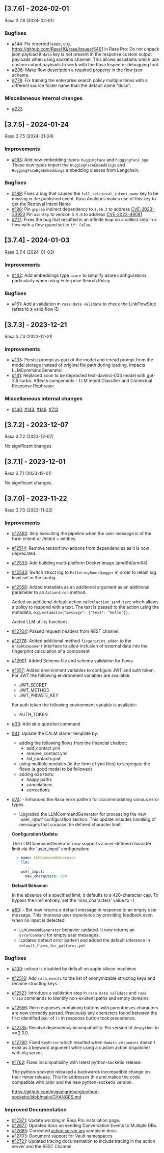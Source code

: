 ## [3.7.6] - 2024-02-01
                       
Rasa 3.7.6 (2024-02-01)                        
### Bugfixes
- [#144](https://github.com/rasahq/rasa/issues/144): Fix reported issue, e.g. https://github.com/RasaHQ/rasa/issues/5461 in Rasa Pro:
  Do not unpack json payload if `data` key is not present in the response custom output payloads when using socketio channel.
  This allows assistants which use custom output payloads to work with the Rasa Inspector debugging tool.
- [#206](https://github.com/rasahq/rasa/issues/206): Make flow description a required property in the flow json schema.
- [#778](https://github.com/rasahq/rasa/issues/778): Fix training the enterprise search policy multiple times with a different 
  source folder name than the default name "docs".

### Miscellaneous internal changes
- [#223](https://github.com/rasahq/rasa/issues/223)


## [3.7.5] - 2024-01-24

Rasa 3.7.5 (2024-01-24)
### Improvements
- [#193](https://github.com/rasahq/rasa/issues/193): Add new embedding types: `huggingface` and `huggingface_bge`. These new types import the `HuggingFaceEmbeddings` and `HuggingFaceBgeEmbeddings` embedding classes from Langchain.

### Bugfixes
- [#189](https://github.com/rasahq/rasa/issues/189): Fixes a bug that caused the `full_retrieval_intent_name` key to be missing in the published event. Rasa Analytics makes use of this key to get the Retrieval Intent Name
- [#196](https://github.com/rasahq/rasa/issues/196): Pin `grpcio` indirect dependency to `1.56.2` to address [CVE-2023-33953](https://www.cve.org/CVERecord?id=CVE-2023-33953)
  Pin `aiohttp` to version `3.9.0` to address [CVE-2023-49081](https://www.cve.org/CVERecord?id=CVE-2023-49081)
- [#771](https://github.com/rasahq/rasa/issues/771): Fixes the bug that resulted in an infinite loop on a collect step in a flow with a flow guard set to `if: False`.


## [3.7.4] - 2024-01-03

Rasa 3.7.4 (2024-01-03)
### Improvements
- [#142](https://github.com/rasahq/rasa/issues/142): Add embeddings type `azure` to simplify azure configurations, particularly when using Enterprise Search Policy

### Bugfixes
- [#161](https://github.com/rasahq/rasa/issues/161): Add a validation in `rasa data validate` to check the LinkFlowStep refers to a valid flow ID


## [3.7.3] - 2023-12-21

Rasa 3.7.3 (2023-12-21)
### Improvements
- [#133](https://github.com/rasahq/rasa/issues/133): Persist prompt as part of the model and reread prompt from the model storage instead of original file path during loading. Impacts LLMCommandGenerator.
- [#141](https://github.com/rasahq/rasa/issues/141): Replaced soon to be depracted text-davinci-003 model with gpt-3.5-turbo. Affects components - LLM Intent Classifier and Contextual Response Rephraser.

### Miscellaneous internal changes
- [#140](https://github.com/rasahq/rasa/issues/140), [#143](https://github.com/rasahq/rasa/issues/143), [#149](https://github.com/rasahq/rasa/issues/149), [#712](https://github.com/rasahq/rasa/issues/712)


## [3.7.2] - 2023-12-07
                       
Rasa 3.7.2 (2023-12-07)                         

No significant changes.


## [3.7.1] - 2023-12-01
                       
Rasa 3.7.1 (2023-12-01)                         

No significant changes.


## [3.7.0] - 2023-11-22
                       
Rasa 3.7.0 (2023-11-22)                        
### Improvements
- [#12480](https://github.com/rasahq/rasa/issues/12480): Skip executing the pipeline when the user message is of the form /intent or /intent + entities.
- [#12514](https://github.com/rasahq/rasa/issues/12514): Remove tensorflow-addons from dependencies as it is now deprecated.
- [#12533](https://github.com/rasahq/rasa/issues/12533): Add building multi-platform Docker image (amd64/arm64)
- [#12543](https://github.com/rasahq/rasa/issues/12543): Switch struct log to `FilteringBoundLogger` in order to retain log level set in the config.
- [#12558](https://github.com/rasahq/rasa/issues/12558): Added metadata as an additional argument as an additional parameter to an
  `Action`s `run` method.

  Added an additional default action called `action_send_text` which allows
  a policy to respond with a text. The text is passed to the action using the
  metadata, e.g. `metadata={"message": {"text": "Hello"}}`.

  Added LLM utility functions.
- [#12704](https://github.com/rasahq/rasa/issues/12704): Passed request headers from REST channel.
- [#12778](https://github.com/rasahq/rasa/issues/12778): Added additional method `fingerprint_addon` to the `GraphComponent` interface to allow inclusion of external data into the fingerprint calculation of a component
- [#12901](https://github.com/rasahq/rasa/issues/12901): Added Schema file and schema validation for flows.
- [#1557](https://github.com/rasahq/rasa/issues/1557): Added environment variables to configure JWT and auth token.
  For JWT the following environment variables are available:
  - JWT_SECRET
  - JWT_METHOD
  - JWT_PRIVATE_KEY

  For auth token the following environment variable is available:
  - AUTH_TOKEN
- [#33](https://github.com/rasahq/rasa/issues/33): Add skip question command
- [#41](https://github.com/rasahq/rasa/issues/41): Update the CALM starter template by:
  - adding the following flows from the financial chatbot:
    - add_contact.yml
    - remove_contact.yml
    - list_contacts.yml
  - using multiple modules (in the form of yml files) to segregate the flows (a good model to be followed)
  - adding e2e tests:
    - happy paths
    - cancelations
    - corrections
- [#74](https://github.com/rasahq/rasa/issues/74): - Enhanced the Rasa error pattern for accommodating various error types. 
  - Upgraded the LLMCommandGenerator for processing the new 'user_input' configuration section. This update includes handling of messages that surpass the defined character limit.

  **Configuration Update:**

  The LLMCommandGenerator now supports a user-defined character limit via the 'user_input' configuration:

  ```yaml
    - name: LLMCommandGenerator
      llm:
        ...
      user_input:
        max_characters: 500
  ```

  **Default Behavior:**

  In the absence of a specified limit, it defaults to a 420-character cap.
  To bypass the limit entirely, set the 'max_characters' value to -1.
- [#90](https://github.com/rasahq/rasa/issues/90): - Bot now returns a default message in response to an empty user message. This improves user experience by providing 
  feedback even when no input is detected.
  - `LLMCommandGenerator` behavior updated. It now returns an `ErrorCommand` for empty user messages. 
  - Updated default error pattern and added the default utterance in `default_flows_for_patterns.yml`

### Bugfixes
- [#100](https://github.com/rasahq/rasa/issues/100): uvloop is disabled by default on apple silicon machines
- [#12516](https://github.com/rasahq/rasa/issues/12516): Add `rasa_events` to the list of anonymizable structlog keys and rename structlog keys.
- [#12521](https://github.com/rasahq/rasa/issues/12521): Introduce a validation step in `rasa data validate` and `rasa train` commands to identify non-existent paths and empty domains.
- [#12556](https://github.com/rasahq/rasa/issues/12556): Rich responses containing buttons with parentheses characters are now correctly parsed.
  Previously any characters found between the first identified pair of `()` in response button took precedence.
- [#12735](https://github.com/rasahq/rasa/issues/12735): Resolve dependency incompatibility: Pin  version of `dnspython` to ==2.3.0.
- [#12790](https://github.com/rasahq/rasa/issues/12790): Fixed `KeyError` which resulted when `domain_responses` doesn't exist as a keyword argument while using a custom action dispatcher with nlg server.
- [#1762](https://github.com/rasahq/rasa/issues/1762): Fixed incompatibility with latest python-socketio release. 

  The python-socketio released a backwards incompatible change on their minor 
  release. This fix addresses this and makes the code compatible with prior and
  the new python-socketio version. 

  https://github.com/miguelgrinberg/python-socketio/blob/main/CHANGES.md

### Improved Documentation
- [#12371](https://github.com/rasahq/rasa/issues/12371): Update wording in Rasa Pro installation page.
- [#12677](https://github.com/rasahq/rasa/issues/12677): Updated docs on sending Conversation Events to Multiple DBs.
- [#12685](https://github.com/rasahq/rasa/issues/12685): Corrected [action server api](https://rasa.com/docs/rasa/pages/action-server-api/) sample in docs.
- [#12703](https://github.com/rasahq/rasa/issues/12703): Document support for Vault namespaces.
- [#12721](https://github.com/rasahq/rasa/issues/12721): Updated tracing documentation to include tracing in the action server and the REST Channel.
